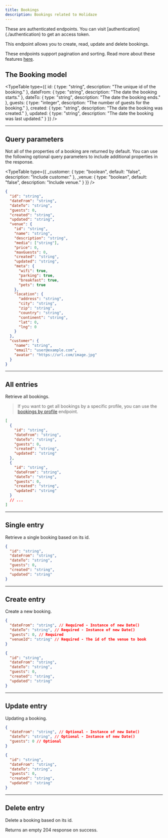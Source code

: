 ```yaml
---
title: Bookings
description: Bookings related to Holidaze
---
```



<Callout variant="warning">
  These are authenticated endpoints. You can visit [authentication](./authentication) to get an access token.
</Callout>

This endpoint allows you to create, read, update and delete bookings.

These endpoints support pagination and sorting. Read more about these features [here](../pagination-sorting).

## The Booking model

<TypeTable
  type={{
    id: { type: "string", description: "The unique id of the booking." },
    dateFrom: { type: "string", description: "The date the booking starts." },
    dateTo: { type: "string", description: "The date the booking ends." },
    guests: { type: "integer", description: "The number of guests for the booking." },
    created: { type: "string", description: "The date the booking was created." },
    updated: { type: "string", description: "The date the booking was last updated." }
  }}
/>

<Hr />

## Query parameters

Not all of the properties of a booking are returned by default. You can use the following optional query parameters to include additional properties in the response.

<TypeTable
  type={{
    _customer: { type: "boolean", default: "false", description: "Include customer." },
    _venue: { type: "boolean", default: "false", description: "Include venue." }
  }}
/>

```json title="Example with all optional query parameters"
{
  "id": "string",
  "dateFrom": "string",
  "dateTo": "string",
  "guests": 0,
  "created": "string",
  "updated": "string",
  "venue": {
    "id": "string",
    "name": "string",
    "description": "string",
    "media": ["string"],
    "price": 0,
    "maxGuests": 0,
    "created": "string",
    "updated": "string",
    "meta": {
      "wifi": true,
      "parking": true,
      "breakfast": true,
      "pets": true
    },
    "location": {
      "address": "string",
      "city": "string",
      "zip": "string",
      "country": "string",
      "continent": "string",
      "lat": 0,
      "lng": 0
    }
  },
  "customer": {
    "name": "string",
    "email": "user@example.com",
    "avatar": "https://url.com/image.jpg"
  }
}
```

<Hr />

## All entries

<EndpointDetails path="/holidaze/bookings" />

Retrieve all bookings.

> If you want to get all bookings by a specific profile, you can use the [bookings by profile](./profiles#all-bookings-by-profile) endpoint.

```json title="Response"
[
  {
    "id": "string",
    "dateFrom": "string",
    "dateTo": "string",
    "guests": 0,
    "created": "string",
    "updated": "string"
  },
  {
    "id": "string",
    "dateFrom": "string",
    "dateTo": "string",
    "guests": 0,
    "created": "string",
    "updated": "string"
  }
  // ...
]
```

<Hr />

## Single entry

<EndpointDetails path="/holidaze/bookings/<id>" />

Retrieve a single booking based on its id.

```json title="Response"
{
  "id": "string",
  "dateFrom": "string",
  "dateTo": "string",
  "guests": 0,
  "created": "string",
  "updated": "string"
}
```

<Hr />

## Create entry

<EndpointDetails method="POST" path="/holidaze/bookings" />

Create a new booking.

```json title="Request"
{
  "dateFrom": "string", // Required - Instance of new Date()
  "dateTo": "string", // Required - Instance of new Date()
  "guests": 0, // Required
  "venueId": "string" // Required - The id of the venue to book
}
```

```json title="Response"
{
  "id": "string",
  "dateFrom": "string",
  "dateTo": "string",
  "guests": 0,
  "created": "string",
  "updated": "string"
}
```

<Hr />

## Update entry

<EndpointDetails method="PUT" path="/holidaze/bookings/<id>" />

Updating a booking.

```json title="Request"
{
  "dateFrom": "string", // Optional - Instance of new Date()
  "dateTo": "string", // Optional - Instance of new Date()
  "guests": 0 // Optional
}
```

```json title="Response"
{
  "id": "string",
  "dateFrom": "string",
  "dateTo": "string",
  "guests": 0,
  "created": "string",
  "updated": "string"
}
```

<Hr />

## Delete entry

<EndpointDetails method="DELETE" path="/holidaze/bookings/<id>" />

Delete a booking based on its id.

Returns an empty 204 response on success.
